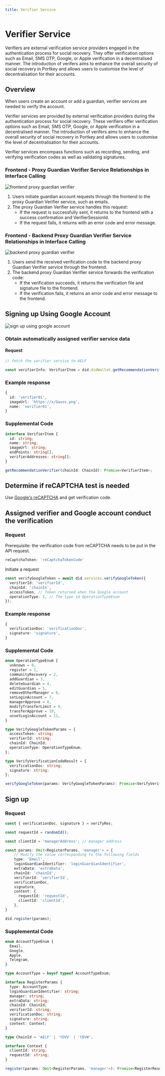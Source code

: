```yaml
---
title: Verifier Service
---
```


# Verifier Service

Verifiers are external verification service providers engaged in the authentication process for social recovery. They offer verification options such as Email, SMS OTP, Google, or Apple verification in a decentralised manner. The introduction of verifers aims to enhance the overall security of social recovery in Portkey and allows users to customise the level of decentralisation for their accounts.

## Overview

When users create an account or add a guardian, verifier services are needed to verify the account. 

Verifier services are provided by external verification providers during the authentication process for social recovery. These verifiers offer verification options such as Email, SMS OTP, Google, or Apple verification in a decentralised manner. The introduction of verifers aims to enhance the overall security of social recovery in Portkey and allows users to customise the level of decentralisation for their accounts.

Verifier services encompass functions such as recording, sending, and verifying verification codes as well as validating signatures.

### Frontend - Proxy Guardian Verifier Service Relationships in Interface Calling

![frontend proxy guardian verifier](/img/quick-start/frontend-proxy-guardian-verifier.jpg)

1. Users initiate guardian account requests through the frontend to the proxy Guardian Verifier service, such as emails.
2. The proxy Guardian Verifier service handles this request:
   - If the request is successfully sent, it returns to the frontend with a success confirmation and VerifierSessionId.
   - If the request fails, it returns with an error code and error message.

### Frontend - Backend Proxy Guardian Verifier Service Relationships in Interface Calling

![backend proxy guardian verifier](/img/quick-start/backend-proxy-guardian-verifier.jpg)

1.  Users send the received verification code to the backend proxy Guardian Verifier service through the frontend.
2.  The backend proxy Guardian Verifier service forwards the verification code:
    - If the verification succeeds, it returns the verification file and signature file to the frontend.
    - If the verification fails, it returns an error code and error message to the frontend.

## Signing up Using Google Account

![sign up using google account](/img/quick-start/sign-up-using-google-account.jpg)

### Obtain automatically assigned verifier service data

#### Request

```typescript
// fetch the verifier service to AELF

const verifierInfo: VerifierItem = did.didWallet.getRecommendationVerifier('AELF')
```

### Example response

```typescript
{
  id: 'verifier01',
  imageUrl: 'https://x/Gauss.png',
  name: 'verifier01',
}
```

### Supplemental Code

```typescript
interface VerifierItem {
  id: string;
  name: string;
  imageUrl: string;
  endPoints: string[];
  verifierAddresses: string[];
}

getRecommendationVerifier(chainId: ChainId): Promise<VerifierItem>;
```

## Determine if reCAPTCHA test is needed

Use [Google's reCAPTCHA](https://cloud.google.com/recaptcha-enterprise) and get verification code.

## Assigned verifier and Google account conduct the verification

### Request

Prerequisite: the verification code from reCAPTCHA needs to be put in the API request.

```typescript
reCaptchaToken: 'reCaptchaTokenCode'
```

Initiate a request

```typescript
const verifyGoogleToken = await did.services.verifyGoogleToken({
  verifierId: 'verifierId',
  chainId: 'chainIn',
  accessToken, // Token returned when the Google account
  operationType: 1, // The type id OperationTypeEnum
});
```

### Example response

```typescript
{
  verificationDoc: 'verificationDoc',
  signature: 'signature',
}
```

### Supplemental Code

```typescript
enum OperationTypeEnum {
  unknown = 0,
  register = 1,
  communityRecovery = 2,
  addGuardian = 3,
  deleteGuardian = 4,
  editGuardian = 5,
  removeOtherManager = 6,
  setLoginAccount = 7,
  managerApprove = 8,
  modifyTransferLimit = 9,
  transferApprove = 10,
  unsetLoginAccount = 11,
}

type VerifyGoogleTokenParams = {
  accessToken: string;
  verifierId: string;
  chainId: ChainId;
  operationType: OperationTypeEnum;
};

type VerifyVerificationCodeResult = {
  verificationDoc: string;
  signature: string;
};

verifyGoogleToken(params: VerifyGoogleTokenParams): Promise<VerifyVerificationCodeResult>;
```

## Sign up

### Request

```typescript
const { verificationDoc, signature } = verifyRes;

const requestId = randomId();

const clientId = 'managerAddress'; // manager address

const params: Omit<RegisterParams, 'manager'> = {
    // Modify the value corresponding to the following fields
    type: 'Email',
    loginGuardianIdentifier: 'loginGuardianIdentifier',
    extraData: 'extraData',
    chainId: 'chainId',
    verifierId: 'verifierId',
    verificationDoc,
    signature,
    context: {
      requestId: 'requestId',
      clientId: 'clientId',
    },
}

did.register(params);
```

### Supplemental Code

```typescript
enum AccountTypeEnum {
  Email,
  Google,
  Apple,
  Telegram,
}

type AccountType = keyof typeof AccountTypeEnum;

interface RegisterParams {
  type: AccountType;
  loginGuardianIdentifier: string;
  manager: string;
  extraData: string;
  chainId: ChainId;
  verifierId: string;
  verificationDoc: string;
  signature: string;
  context: Context;
}

type ChainId = 'AELF' | 'tDVV' | 'tDVW';

interface Context {
  clientId: string;
  requestId: string;
}

register(params: Omit<RegisterParams, 'manager'>): Promise<RegisterResult>
```
